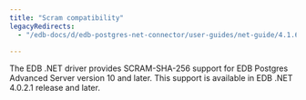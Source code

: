 ```yaml
---
title: "Scram compatibility"
legacyRedirects:
  - "/edb-docs/d/edb-postgres-net-connector/user-guides/net-guide/4.1.6.1/security_and_encryption.html"

---
```


<div id="scram_compatibility" class="registered_link"></div>

The EDB .NET driver provides SCRAM-SHA-256 support for EDB Postgres Advanced Server version 10 and later. This support is available in EDB .NET 4.0.2.1 release and later.
